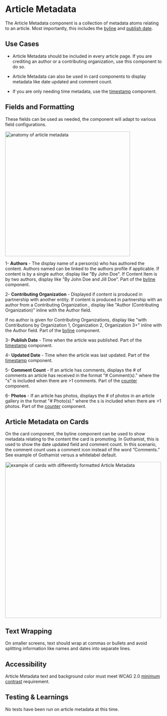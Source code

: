 

<Meta title="Components/Molecules/Article Metadata" />


# Article Metadata


The Article Metadata component is a collection of metadata atoms relating to an article. Most importantly, this includes the [byline](https://nypr-design-system.nypr.digital/latest/index.html?path=/docs/components-atoms-byline--page) and [publish date](https://nypr-design-system.nypr.digital/latest/index.html?path=/docs/components-molecules-timestamps--page).

## Use Cases

-  Article Metadata should be included in every article page. If you are crediting an author or a contributing organization, use this component to do so.

-  Article Metadata can also be used in card components to display metadata like date updated and comment count.

-  If you are only needing time metadata, use the [timestamp](https://nypr-design-system.nypr.digital/latest/index.html?path=/docs/components-molecules-timestamps--page) component.


## Fields and Formatting

These fields can be used as needed, the component will adapt to various field configurations.

<img alt="anatomy of article metadata" src="./images/Molecules-ArticleMetadata-Anatomy.png" width="400"/>

  <br/>


1- **Authors** - The display name of a person(s) who has authored the content. Authors named can be linked to the authors profile if applicable. If content is by a single  author, display like "By John Doe". If Content Item is by two  authors, display like "By John Doe and Jill Doe".  Part of the [byline](https://nypr-design-system.nypr.digital/latest/index.html?path=/docs/components-atoms-byline--page) component.

2- **Contributing Organization** - Displayed if content is produced in partnership with another entity. If content is produced in partnership with an author from a Contributing Organization , display like "Author (Contributing Organization)" inline with the Author field.

If no author is given for Contributing Organizations, display like "with Contributions by Organization 1, Organization 2, Organization 3+" inline with the Author field. Part of the [byline](https://nypr-design-system.nypr.digital/latest/index.html?path=/docs/components-atoms-byline--page) component.


3- **Publish Date** - Time when the article was published. Part of the [timestamp](https://nypr-design-system.nypr.digital/latest/index.html?path=/docs/components-molecules-timestamps--page) component.


4- **Updated Date** - Time when the article was last updated. Part of the [timestamp](https://nypr-design-system.nypr.digital/latest/index.html?path=/docs/components-molecules-timestamps--page) component.


5- **Comment Count** - If an article has comments, displays the # of comments an article has received in the format "# Comment(s)." where the "s" is included when there are >1 comments. Part of the [counter](https://nypr-design-system.nypr.digital/latest/index.html?path=/docs/components-atoms-counter--page) component.



6- **Photos** - If an article has photos, displays the # of photos in an article gallery in the format "# Photo(s)." where the s is included when there are >1 photos. Part of the [counter](https://nypr-design-system.nypr.digital/latest/index.html?path=/docs/components-atoms-counter--page) component.




## Article Metadata on Cards

On the card component, the byline component can be used to show metadata relating to the content the card is promoting. In Gothamist, this is used to show the date updated field and comment count. In this scenario, the comment count uses a comment icon instead of the word “Comments.” See example of Gothamist versus a whitelabel default.

<img alt="example of cards with differently formatted Article Metadata" src="./images/Molecules-Bylines-Cards.png" width="500" />

## Text Wrapping

On smaller screens, text should wrap at commas or bullets and avoid splitting information like names and dates into separate lines.

## Accessibility

Article Metadata text and background color must meet WCAG 2.0 [minimum contrast](https://www.w3.org/WAI/WCAG21/Understanding/contrast-minimum.html) requirement.

## Testing & Learnings

No tests have been run on article metadata at this time.
